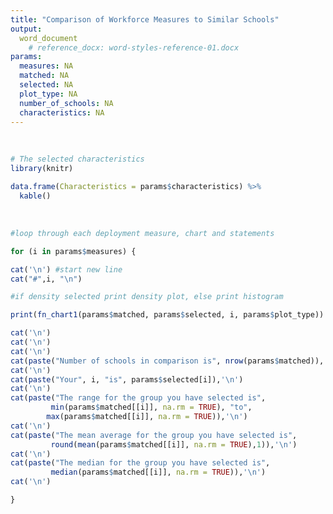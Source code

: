 ```yaml
---
title: "Comparison of Workforce Measures to Similar Schools"
output: 
  word_document
    # reference_docx: word-styles-reference-01.docx  
params:
  measures: NA
  matched: NA
  selected: NA
  plot_type: NA
  number_of_schools: NA
  characteristics: NA
---
```

<br>
```r
# The selected characteristics
library(knitr)

data.frame(Characteristics = params$characteristics) %>%
  kable()

```

<br>

```r


#loop through each deployment measure, chart and statements

for (i in params$measures) {

cat('\n') #start new line 
cat("#",i, "\n")

#if density selected print density plot, else print histogram

print(fn_chart1(params$matched, params$selected, i, params$plot_type))

cat('\n')
cat('\n')
cat('\n')
cat(paste("Number of schools in comparison is", nrow(params$matched)),'\n')
cat('\n')
cat(paste("Your", i, "is", params$selected[i]),'\n')
cat('\n')
cat(paste("The range for the group you have selected is", 
         min(params$matched[[i]], na.rm = TRUE), "to", 
        max(params$matched[[i]], na.rm = TRUE)),'\n')
cat('\n')
cat(paste("The mean average for the group you have selected is",
         round(mean(params$matched[[i]], na.rm = TRUE),1)),'\n')
cat('\n')
cat(paste("The median for the group you have selected is",
         median(params$matched[[i]], na.rm = TRUE)),'\n')
cat('\n')

}
```

